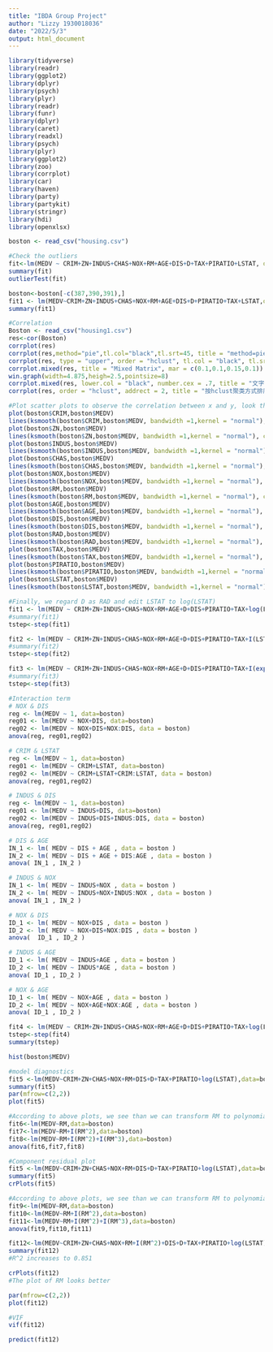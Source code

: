 ---
title: "IBDA Group Project"
author: "Lizzy 1930018036"
date: "2022/5/3"
output: html_document
---

```{r}
library(tidyverse)
library(readr)
library(ggplot2)
library(dplyr)
library(psych)
library(plyr)
library(readr)
library(funr)
library(dplyr)
library(caret)
library(readxl)
library(psych)
library(plyr)
library(ggplot2)
library(zoo)
library(corrplot)
library(car)
library(haven)
library(party)
library(partykit)
library(stringr)
library(hdi)
library(openxlsx)
```

```{r}
boston <- read_csv("housing.csv")
```
```{r}
#Check the outliers
fit<-lm(MEDV ~ CRIM+ZN+INDUS+CHAS+NOX+RM+AGE+DIS+D+TAX+PIRATIO+LSTAT, data=boston)
summary(fit)
outlierTest(fit)
```
```{r}
boston<-boston[-c(387,390,391),]
fit1 <- lm(MEDV~CRIM+ZN+INDUS+CHAS+NOX+RM+AGE+DIS+D+PIRATIO+TAX+LSTAT,data=boston)
summary(fit1)
```

```{r}
#Correlation
Boston <- read_csv("housing1.csv")
res<-cor(Boston)
corrplot(res)
corrplot(res,method="pie",tl.col="black",tl.srt=45, title = "method=pie的饼图", cex.main = 1, mar = c(2,2,3,2))  #饼图
corrplot(res, type = "upper", order = "hclust", tl.col = "black", tl.srt = 40, title = "type = upper的数字+饼图", mar = c(2,2,3,2))  #上三角
corrplot.mixed(res, title = "Mixed Matrix", mar = c(0.1,0.1,0.15,0.1)) #图形和数值混合矩阵
win.graph(width=4.875,heigh=2.5,pointsize=8)
corrplot.mixed(res, lower.col = "black", number.cex = .7, title = "文字看不清，可以设置文字为黑色lower.col和大小number.cex", mar = c(2,2,3,2))
corrplot(res, order = "hclust", addrect = 2, title = "按hclust聚类方式排序", mar = c(2,2,3,2)) 
```

```{r}
#Plot scatter plots to observe the correlation between x and y, look them whether have linear relationship. We can see that most of independent variables have a linear relationship with y, but LSTAT not. So we take log transformation to it.
plot(boston$CRIM,boston$MEDV)
lines(ksmooth(boston$CRIM,boston$MEDV, bandwidth =1,kernel = "normal"), col="red")
plot(boston$ZN,boston$MEDV)
lines(ksmooth(boston$ZN,boston$MEDV, bandwidth =1,kernel = "normal"), col="red")
plot(boston$INDUS,boston$MEDV)
lines(ksmooth(boston$INDUS,boston$MEDV, bandwidth =1,kernel = "normal"), col="red")
plot(boston$CHAS,boston$MEDV)
lines(ksmooth(boston$CHAS,boston$MEDV, bandwidth =1,kernel = "normal"), col="red")
plot(boston$NOX,boston$MEDV)
lines(ksmooth(boston$NOX,boston$MEDV, bandwidth =1,kernel = "normal"), col="red")
plot(boston$RM,boston$MEDV)
lines(ksmooth(boston$RM,boston$MEDV, bandwidth =1,kernel = "normal"), col="red")
plot(boston$AGE,boston$MEDV)
lines(ksmooth(boston$AGE,boston$MEDV, bandwidth =1,kernel = "normal"), col="red")
plot(boston$DIS,boston$MEDV)
lines(ksmooth(boston$DIS,boston$MEDV, bandwidth =1,kernel = "normal"), col="red")
plot(boston$RAD,boston$MEDV)
lines(ksmooth(boston$RAD,boston$MEDV, bandwidth =1,kernel = "normal"), col="red")
plot(boston$TAX,boston$MEDV)
lines(ksmooth(boston$TAX,boston$MEDV, bandwidth =1,kernel = "normal"), col="red")
plot(boston$PIRATIO,boston$MEDV)
lines(ksmooth(boston$PIRATIO,boston$MEDV, bandwidth =1,kernel = "normal"), col="red")
plot(boston$LSTAT,boston$MEDV)
lines(ksmooth(boston$LSTAT,boston$MEDV, bandwidth =1,kernel = "normal"), col="red")
```

```{r}
#Finally, we regard D as RAD and edit LSTAT to log(LSTAT)
fit1 <- lm(MEDV ~ CRIM+ZN+INDUS+CHAS+NOX+RM+AGE+D+DIS+PIRATIO+TAX+log(LSTAT),data=boston)
#summary(fit1)
tstep<-step(fit1)
```

```{r}
fit2 <- lm(MEDV ~ CRIM+ZN+INDUS+CHAS+NOX+RM+AGE+D+DIS+PIRATIO+TAX+I(LSTAT^(-2)),data=boston)
#summary(fit2)
tstep<-step(fit2)
```
```{r}
fit3 <- lm(MEDV ~ CRIM+ZN+INDUS+CHAS+NOX+RM+AGE+D+DIS+PIRATIO+TAX+I(exp(LSTAT)),data=boston)
#summary(fit3)
tstep<-step(fit3)
```
```{r}
#Interaction term
# NOX & DIS
reg <- lm(MEDV ~ 1, data=boston)
reg01 <- lm(MEDV ~ NOX+DIS, data=boston)
reg02 <- lm(MEDV ~ NOX+DIS+NOX:DIS, data = boston)
anova(reg, reg01,reg02)
```
```{r}
# CRIM & LSTAT
reg <- lm(MEDV ~ 1, data=boston)
reg01 <- lm(MEDV ~ CRIM+LSTAT, data=boston)
reg02 <- lm(MEDV ~ CRIM+LSTAT+CRIM:LSTAT, data = boston)
anova(reg, reg01,reg02)
```
```{r}
# INDUS & DIS
reg <- lm(MEDV ~ 1, data=boston)
reg01 <- lm(MEDV ~ INDUS+DIS, data=boston)
reg02 <- lm(MEDV ~ INDUS+DIS+INDUS:DIS, data = boston)
anova(reg, reg01,reg02)
```

```{r}
# DIS & AGE
IN_1 <- lm( MEDV ~ DIS + AGE , data = boston )
IN_2 <- lm( MEDV ~ DIS + AGE + DIS:AGE , data = boston )
anova( IN_1 , IN_2 )
```
```{r}
# INDUS & NOX
IN_1 <- lm( MEDV ~ INDUS+NOX , data = boston )
IN_2 <- lm( MEDV ~ INDUS+NOX+INDUS:NOX , data = boston )
anova( IN_1 , IN_2 )
```

```{r}
# NOX & DIS
ID_1 <- lm( MEDV ~ NOX+DIS , data = boston )
ID_2 <- lm( MEDV ~ NOX+DIS+NOX:DIS , data = boston )
anova(  ID_1 , ID_2 )
```

```{r}
# INDUS & AGE
ID_1 <- lm( MEDV ~ INDUS+AGE , data = boston )
ID_2 <- lm( MEDV ~ INDUS*AGE , data = boston )
anova( ID_1 , ID_2 )
```

```{r}
# NOX & AGE
ID_1 <- lm( MEDV ~ NOX+AGE , data = boston )
ID_2 <- lm( MEDV ~ NOX+AGE+NOX:AGE , data = boston )
anova( ID_1 , ID_2 )
```

```{r}
fit4 <- lm(MEDV ~ CRIM+ZN+INDUS+CHAS+NOX+RM+AGE+D+DIS+PIRATIO+TAX+log(LSTAT),data=boston)
tstep<-step(fit4)
summary(tstep)
```

```{r}
hist(boston$MEDV)
```

```{r}
#model diagnostics
fit5 <-lm(MEDV~CRIM+ZN+CHAS+NOX+RM+DIS+D+TAX+PIRATIO+log(LSTAT),data=boston)
summary(fit5)
par(mfrow=c(2,2))
plot(fit5)
```

```{r}
#According to above plots, we see than we can transform RM to polynomial terms
fit6<-lm(MEDV~RM,data=boston)
fit7<-lm(MEDV~RM+I(RM^2),data=boston)
fit8<-lm(MEDV~RM+I(RM^2)+I(RM^3),data=boston)
anova(fit6,fit7,fit8)
```

```{r}
#Component residual plot
fit5 <-lm(MEDV~CRIM+ZN+CHAS+NOX+RM+DIS+D+TAX+PIRATIO+log(LSTAT),data=boston)
summary(fit5)
crPlots(fit5)
```

```{r}
#According to above plots, we see than we can transform RM to polynomial terms
fit9<-lm(MEDV~RM,data=boston)
fit10<-lm(MEDV~RM+I(RM^2),data=boston)
fit11<-lm(MEDV~RM+I(RM^2)+I(RM^3),data=boston)
anova(fit9,fit10,fit11)
```

```{r}
fit12<-lm(MEDV~CRIM+ZN+CHAS+NOX+RM+I(RM^2)+DIS+D+TAX+PIRATIO+log(LSTAT),data=boston)
summary(fit12)
#R^2 increases to 0.851
```

```{r}
crPlots(fit12)
#The plot of RM looks better
```

```{r}
par(mfrow=c(2,2))
plot(fit12)
```

```{r}
#VIF
vif(fit12)
```

```{r}
predict(fit12)
```


